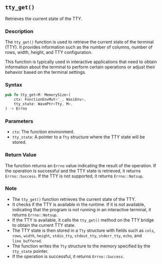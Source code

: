 ## `tty_get()`

Retrieves the current state of the TTY.

### Description

The `tty_get()` function is used to retrieve the current state of the terminal (TTY). It provides information such as the number of columns, number of rows, width, height, and TTY configuration.

This function is typically used in interactive applications that need to obtain information about the terminal to perform certain operations or adjust their behavior based on the terminal settings.

### Syntax

```rust
pub fn tty_get<M: MemorySize>(
    ctx: FunctionEnvMut<'_, WasiEnv>,
    tty_state: WasmPtr<Tty, M>,
) -> Errno
```

### Parameters

- `ctx`: The function environment.
- `tty_state`: A pointer to a `Tty` structure where the TTY state will be stored.

### Return Value

The function returns an `Errno` value indicating the result of the operation. If the operation is successful and the TTY state is retrieved, it returns `Errno::Success`. If the TTY is not supported, it returns `Errno::Notsup`.

### Note

- The `tty_get()` function retrieves the current state of the TTY.
- It checks if the TTY is available in the runtime. If it is not available, indicating that the program is not running in an interactive terminal, it returns `Errno::Notsup`.
- If the TTY is available, it calls the `tty_get()` method on the TTY bridge to obtain the current TTY state.
- The TTY state is then stored in a `Tty` structure with fields such as `cols`, `rows`, `width`, `height`, `stdin_tty`, `stdout_tty`, `stderr_tty`, `echo`, and `line_buffered`.
- The function writes the `Tty` structure to the memory specified by the `tty_state` pointer.
- If the operation is successful, it returns `Errno::Success`.
